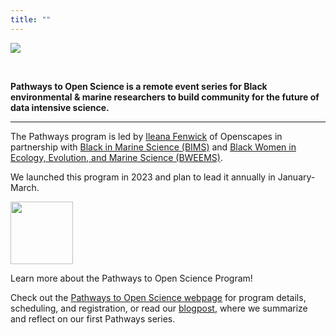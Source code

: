 ```yaml
---
title: ""
---
```


::: column-screen
![](images/banner_imgs/text_banners/pathways_program_banner.png)

<br>

::: white-div

::: {.medium-body-text .center-text}
**Pathways to Open Science is a remote event series for Black environmental & marine researchers to build community for the future of data intensive science.**
:::

---

The Pathways program is led by [Ileana Fenwick](https://twitter.com/_ileanaf) of Openscapes in partnership with [Black in Marine Science (BIMS)](https://www.blackinmarinescience.org/) and [Black Women in Ecology, Evolution, and Marine Science (BWEEMS)](https://www.bweems.org/).

We launched this program in 2023 and plan to lead it annually in January-March.

![](images/minis/lizard_hat.png){fig-align="center" width="100"}

::: {.orange-bg }
::: {.medium-body-text .center-text}
Learn more about the Pathways to Open Science Program!
:::
::: {.center-text}
Check out the [Pathways to Open Science webpage](https://openscapes.github.io/pathways-to-open-science/) for program details, scheduling, and registration, or read our [blogpost](), where we summarize and reflect on our first Pathways series.
:::
:::

:::

:::